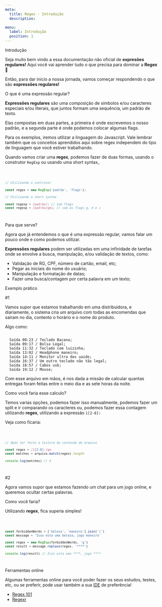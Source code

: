 ```yaml
---
meta:
  title: Regex - Introdução
  description:

menu:
  label: Introdução
  position: 1
---
```



<Heading>Introdução</Heading>

Seja muito bem vindo a essa documentação não oficial de **expresões regulares!** Aqui você vai aprender tudo o que precisa para dominar a **Regex** 🎉

Então, para dar inicio a nossa jornada, vamos começar respondendo o que são **expressões regulares!**

<Heading as="h2">O que é uma expressão regular?</Heading>

**Expressões regulares** são uma composição de símbolos e/ou caracteres especiais e/ou literais, que juntos formam uma sequência, um padrão de texto.

Elas compostas em duas partes, a primeira é onde escrevemos o nosso padrão, e a segunda parte é onde podemos colocar algumas flags.

<CustomBlock>
Para os exemplos, iremos utilizar a linguagem do Javascript. Vale lembrar também que os conceitos aprendidos aqui sobre regex independem do tipo de linguagem que você estiver trabalhando.
</CustomBlock>

Quando vamos criar uma **regex**, podemos fazer de duas formas, usando o construtor `RegExp` ou usando uma short syntax,.

<Code language="js">

```js
// Utilizando o contrutor

const regex = new RegExp('padrão', 'flags');

// Utilizando a short syntax

const regexp = /padrão/; // sem flags
const regexp = /padrão/gmi; // com as flags g, m e i
```

</Code>

<Heading as="h2">Para que serve?</Heading>

Agora que já entendemos o que é uma expressão regular, vamos falar um pouco onde e como podemos utilizar.

**Expressões regulares** podem ser utilizadas em uma infinidade de tarefas onde se envolve a busca, manipulação, e/ou validação de textos, como:

- Validação de RG, CPF, número de cartão, email, etc;
- Pegar as iniciais do nome do usuário;
- Manipulação e formatação de datas;
- Fazer uma busca/contagem por certa palavra em um texto;

<Heading as="h2">Exemplo prático</Heading>

<Heading as="h3">#1</Heading>

Vamos supor que estamos trabalhando em uma distribuidora, e diariamente, o sistema cria um arquivo com todas as encomendas que saíram no dia, contento o horário e o nome do produto.

Algo como:

<Code language="js">
  Saída 08:23 / Teclado Bacana;
  Saída 09:17 / Bolsa Legal;
  Saída 11:32 / Teclado com luizinha;
  Saída 13:02 / Headphone maneiro;
  Saída 14:11 / Monitor ultra dos uaide;
  Saída 16:37 / Um outro teclado não tão legal;
  Saída 18:57 / Cabos usb;
  Saída 19:12 / Mouse;
</Code>

Com esse arquivo em mãos, é nos dada a missão de calcular quantas entregas foram feitas entre o meio dia e as sete horas da noite.

Como você faria esse calculo?

Temos varias opções, podemos fazer isso manualmente, podemos fazer um split e ir comparando os caracteres ou, podemos fazer essa contagem utilizando **regex**, utilizando a expressão ```1[2-8]:```

Veja como ficaria:

<Code language="js">

  ```js
  // Após ter feito a leitura do conteudo do arquivo

  const regex = /1[2-8]:/gm
  const matches = arquivo.match(regex).length

  console.log(matches) // 4
  ```

</Code>

<Heading as="h3">#2</Heading>

Agora vamos supor que estamos fazendo um chat para um jogo online, e queremos ocultar certas palavras.

Como você faria?

Utilizando **regex**, fica superia simples!

<Code language="js">

  ```js
  const forbiddenWords = ['beleza', 'maneiro'].join('|')
  const message = 'Isso esta uma beleza, jogo maneiro'

  const regex = new RegExp(forbiddenWords, 'g')
  const result = message.replace(regex, '****')

  console.log(result) // Isso esta uma ****, jogo ****
  ```

</Code>

<Heading as="h2">Ferramentas online</Heading>

Algumas ferramentas online para você poder fazer os seus estudos, testes, etc, ou se preferir, pode usar também a sua <a href="https://www.redhat.com/pt-br/topics/middleware/what-is-ide#:~:text=Um%20ambiente%20de%20desenvolvimento%20integrado,gráfica%20do%20usuário%20(GUI)." target="_blank">IDE</a> de preferência!

- <a href="https://regex101.com" target="_blank">Regex 101</a>
- <a href="https://regexr.com" target="_blank">Regexr</a>
